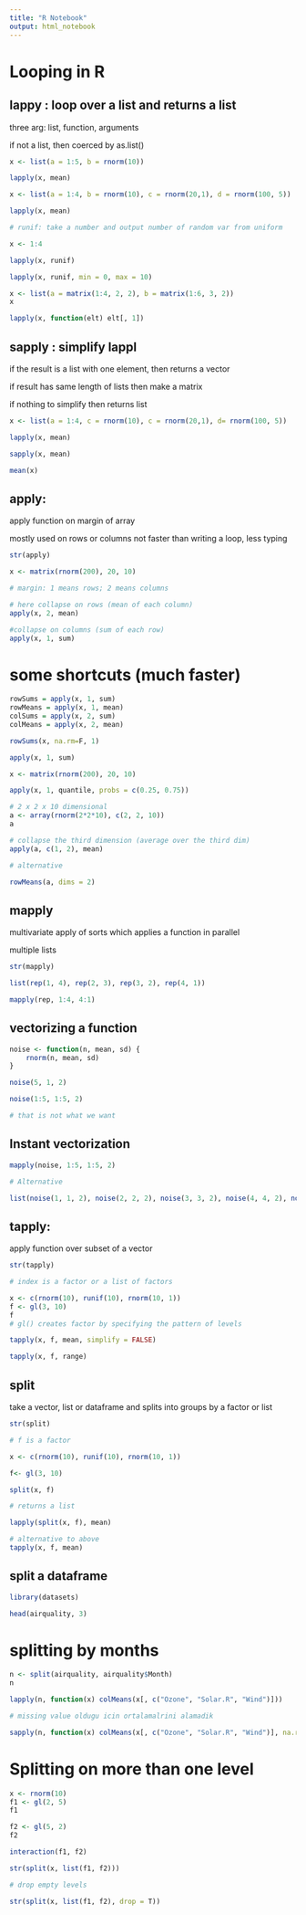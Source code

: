 ```yaml
---
title: "R Notebook"
output: html_notebook
---
```

# Looping in R

## lappy : loop over a list and returns a list

three arg: list, function, arguments

if not a list, then coerced by as.list()
```r
x <- list(a = 1:5, b = rnorm(10))

lapply(x, mean)
```
```r
x <- list(a = 1:4, b = rnorm(10), c = rnorm(20,1), d = rnorm(100, 5))

lapply(x, mean)
```
```r
# runif: take a number and output number of random var from uniform

x <- 1:4

lapply(x, runif)
```
```r
lapply(x, runif, min = 0, max = 10)
```
```r
x <- list(a = matrix(1:4, 2, 2), b = matrix(1:6, 3, 2))
x
```
```r
lapply(x, function(elt) elt[, 1])
```
## sapply : simplify lappl

if the result is a list with one element, then returns a vector

if result has same length of lists then make a matrix

if nothing to simplify then returns list
```r
x <- list(a = 1:4, c = rnorm(10), c = rnorm(20,1), d= rnorm(100, 5))

lapply(x, mean)
```
```r
sapply(x, mean)
```
```r
mean(x)
```
## apply: 
apply function on margin of array

mostly used on rows or columns
not faster than writing a loop, less typing
```r
str(apply)
```
```r
x <- matrix(rnorm(200), 20, 10)

# margin: 1 means rows; 2 means columns

# here collapse on rows (mean of each column)
apply(x, 2, mean)
```
```r
#collapse on columns (sum of each row)
apply(x, 1, sum)
```
# some shortcuts (much faster)
```r
rowSums = apply(x, 1, sum)
rowMeans = apply(x, 1, mean)
colSums = apply(x, 2, sum)
colMeans = apply(x, 2, mean)
```

```r
rowSums(x, na.rm=F, 1)
```
```r
apply(x, 1, sum)
```
```r
x <- matrix(rnorm(200), 20, 10)

apply(x, 1, quantile, probs = c(0.25, 0.75))
```
```r
# 2 x 2 x 10 dimensional 
a <- array(rnorm(2*2*10), c(2, 2, 10))
a
```
```r
# collapse the third dimension (average over the third dim)
apply(a, c(1, 2), mean)
```
```r
# alternative

rowMeans(a, dims = 2)
```
## mapply
multivariate apply of sorts which applies a function in parallel

multiple lists
```r
str(mapply)
```
```r
list(rep(1, 4), rep(2, 3), rep(3, 2), rep(4, 1))
```
```r
mapply(rep, 1:4, 4:1)
```
## vectorizing a function
```r
noise <- function(n, mean, sd) {
    rnorm(n, mean, sd)
}

noise(5, 1, 2)
```
```r
noise(1:5, 1:5, 2)

# that is not what we want
```
## Instant vectorization
```r
mapply(noise, 1:5, 1:5, 2)
```
```r
# Alternative

list(noise(1, 1, 2), noise(2, 2, 2), noise(3, 3, 2), noise(4, 4, 2), noise(5, 5, 2))
```

## tapply: 
apply function over subset of a vector
```r
str(tapply)

# index is a factor or a list of factors 
```
```r
x <- c(rnorm(10), runif(10), rnorm(10, 1))
f <- gl(3, 10)
f
# gl() creates factor by specifying the pattern of levels 
```
```r
tapply(x, f, mean, simplify = FALSE)
```
```r
tapply(x, f, range)
```

## split

take a vector, list or dataframe and splits into groups by a factor or list
```r
str(split)

# f is a factor
```
```r
x <- c(rnorm(10), runif(10), rnorm(10, 1))

f<- gl(3, 10)

split(x, f)

# returns a list
```
```r
lapply(split(x, f), mean)
```
```r
# alternative to above
tapply(x, f, mean)
```
## split a dataframe
```r
library(datasets)

head(airquality, 3)
```
# splitting by months
```r
n <- split(airquality, airquality$Month)
n
```


```r
lapply(n, function(x) colMeans(x[, c("Ozone", "Solar.R", "Wind")]))

# missing value oldugu icin ortalamalrini alamadik
```
```r
sapply(n, function(x) colMeans(x[, c("Ozone", "Solar.R", "Wind")], na.rm=T))
```
# Splitting on more than one level
```r
x <- rnorm(10)
f1 <- gl(2, 5)
f1
```


```r
f2 <- gl(5, 2)
f2
```
```r
interaction(f1, f2)
```
```r
str(split(x, list(f1, f2)))
```
```r
# drop empty levels

str(split(x, list(f1, f2), drop = T))
```
















